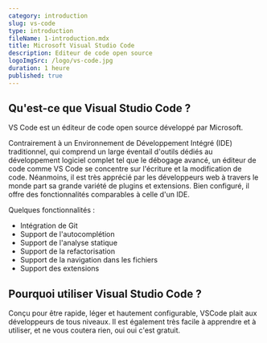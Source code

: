 ```yaml
---
category: introduction
slug: vs-code
type: introduction
fileName: 1-introduction.mdx
title: Microsoft Visual Studio Code
description: Editeur de code open source
logoImgSrc: /logo/vs-code.jpg
duration: 1 heure
published: true
---
```



## Qu'est-ce que Visual Studio Code ?
VS Code est un éditeur de code open source développé par Microsoft.

Contrairement à un Environnement de Développement Intégré (IDE) traditionnel, qui comprend un large éventail d'outils dédiés au développement logiciel complet tel que le débogage avancé, un éditeur de code comme VS Code se concentre sur l'écriture et la modification de code. Néanmoins, il est très apprécié par les développeurs web à travers le monde part sa grande variété de plugins et extensions. Bien configuré, il offre des fonctionnalités comparables à celle d'un IDE.

Quelques fonctionnalités :
- Intégration de Git
- Support de l'autocomplétion
- Support de l'analyse statique
- Support de la refactorisation
- Support de la navigation dans les fichiers
- Support des extensions


## Pourquoi utiliser Visual Studio Code ?
Conçu pour être rapide, léger et hautement configurable, VSCode plait aux développeurs de tous niveaux. Il est également très facile à apprendre et à utiliser, et ne vous coutera rien, oui oui c'est gratuit.